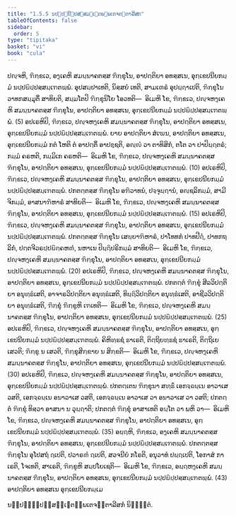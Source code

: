 ```yaml
---
title: "1.5.5 ນປ຺ປຏິປ຺ປສ຺ສມ຺ເຠຕພ຺ພເຕຈຕ຺ຕາລີສກ"
tableOfContents: false
sidebar:
  order: 5
type: "tipitaka"
basket: "vi"
book: "cula"
---
```



<DynamicBreadcrumb />

<Division number="53" book="cula">

<Paragraph number="236" book="cula">
ປຎ຺ຈຫິ, ຠິກ຺ຂເວ, ອງ຺ເຄຫິ ສມນ຺ນາຄຕສ຺ສ ຠິກ຺ຂຸໂນ, ອາປຕ຺ຕິຍາ ອທສ຺ສເນ, ອຸກ຺ເຂປນີຍກມ຺ມໍ ນປ຺ປຏິປ຺ປສ຺ສມ຺ເຠຕພ຺ພໍ. ອຸປສມ຺ປາເທຕິ, ນິສ຺ສຍໍ ເທຕິ, ສາມເຓຣໍ ອຸປຏ຺ຐາເປຕິ, ຠິກ຺ຂຸໂນວາທກສມ຺ມຸຕິໍ ສາທິຍຕິ, ສມ຺ມໂຕປິ ຠິກ຺ຂຸນິໂຍ ໂອວທຕິ—  ອິເມຫິ ໂຂ, ຠິກ຺ຂເວ, ປຎ຺ຈຫງ຺ເຄຫິ ສມນ຺ນາຄຕສ຺ສ ຠິກ຺ຂຸໂນ, ອາປຕ຺ຕິຍາ ອທສ຺ສເນ, ອຸກ຺ເຂປນີຍກມ຺ມໍ ນປ຺ປຏິປ຺ປສ຺ສມ຺ເຠຕພ຺ພໍ. (5)
</Paragraph>

<Paragraph number="237" book="cula">
ອປເຣຫິປິ, ຠິກ຺ຂເວ, ປຎ຺ຈຫງ຺ເຄຫິ ສມນ຺ນາຄຕສ຺ສ ຠິກ຺ຂຸໂນ, ອາປຕ຺ຕິຍາ ອທສ຺ສເນ, ອຸກ຺ເຂປນີຍກມ຺ມໍ ນປ຺ປຏິປ຺ປສ຺ສມ຺ເຠຕພ຺ພໍ. ຍາຍ ອາປຕ຺ຕິຍາ ສໍເຆນ, ອາປຕ຺ຕິຍາ ອທສ຺ສເນ, ອຸກ຺ເຂປນີຍກມ຺ມໍ ກຕໍ ໂຫຕິ ຕໍ ອາປຕ຺ຕິໍ ອາປຊ຺ຊຕິ, ອຎ຺ຎໍ ວາ ຕາທິສິກໍ, ຕໂຕ ວາ ປາປິຏ຺ຐຕຣໍ; ກມ຺ມໍ ຄຣຫຕິ, ກມ຺ມິເກ ຄຣຫຕິ—  ອິເມຫິ ໂຂ, ຠິກ຺ຂເວ, ປຎ຺ຈຫງ຺ເຄຫິ ສມນ຺ນາຄຕສ຺ສ ຠິກ຺ຂຸໂນ, ອາປຕ຺ຕິຍາ ອທສ຺ສເນ, ອຸກ຺ເຂປນີຍກມ຺ມໍ ນປ຺ປຏິປ຺ປສ຺ສມ຺ເຠຕພ຺ພໍ. (10)
</Paragraph>

<Paragraph number="238" book="cula">
ອປເຣຫິປິ, ຠິກ຺ຂເວ, ປຎ຺ຈຫງ຺ເຄຫິ ສມນ຺ນາຄຕສ຺ສ ຠິກ຺ຂຸໂນ, ອາປຕ຺ຕິຍາ ອທສ຺ສເນ, ອຸກ຺ເຂປນີຍກມ຺ມໍ ນປ຺ປຏິປ຺ປສ຺ສມ຺ເຠຕພ຺ພໍ. ປກຕຕ຺ຕສ຺ສ ຠິກ຺ຂຸໂນ ອຠິວາທນໍ, ປຈ຺ຈຸຏ຺ຐານໍ, ອຎ຺ຊລິກມ຺ມໍ, ສາມີຈິກມ຺ມໍ, ອາສນາຠິຫາຣໍ ສາທິຍຕິ—  ອິເມຫິ ໂຂ, ຠິກ຺ຂເວ, ປຎ຺ຈຫງ຺ເຄຫິ ສມນ຺ນາຄຕສ຺ສ ຠິກ຺ຂຸໂນ, ອາປຕ຺ຕິຍາ ອທສ຺ສເນ, ອຸກ຺ເຂປນີຍກມ຺ມໍ ນປ຺ປຏິປ຺ປສ຺ສມ຺ເຠຕພ຺ພໍ. (15)
</Paragraph>

<Paragraph number="239" book="cula">
ອປເຣຫິປິ, ຠິກ຺ຂເວ, ປຎ຺ຈຫງ຺ເຄຫິ ສມນ຺ນາຄຕສ຺ສ ຠິກ຺ຂຸໂນ, ອາປຕ຺ຕິຍາ ອທສ຺ສເນ, ອຸກ຺ເຂປນີຍກມ຺ມໍ ນປ຺ປຏິປ຺ປສ຺ສມ຺ເຠຕພ຺ພໍ. ປກຕຕ຺ຕສ຺ສ ຠິກ຺ຂຸໂນ ເສຍ຺ຍາຠິຫາຣໍ, ປາໂທທກໍ ປາທປີຐໍ, ປາທກຖລິກໍ, ປຕ຺ຕຈີວຣປ຺ປຏິຄ຺ຄຫຓໍ, ນຫາເນ ປິຏ຺ຐິປຣິກມ຺ມໍ ສາທິຍຕິ—  ອິເມຫິ ໂຂ, ຠິກ຺ຂເວ, ປຎ຺ຈຫງ຺ເຄຫິ ສມນ຺ນາຄຕສ຺ສ ຠິກ຺ຂຸໂນ, ອາປຕ຺ຕິຍາ ອທສ຺ສເນ, ອຸກ຺ເຂປນີຍກມ຺ມໍ ນປ຺ປຏິປ຺ປສ຺ສມ຺ເຠຕພ຺ພໍ. (20)
</Paragraph>

<Paragraph number="240" book="cula">
ອປເຣຫິປິ, ຠິກ຺ຂເວ, ປຎ຺ຈຫງ຺ເຄຫິ ສມນ຺ນາຄຕສ຺ສ ຠິກ຺ຂຸໂນ, ອາປຕ຺ຕິຍາ ອທສ຺ສເນ, ອຸກ຺ເຂປນີຍກມ຺ມໍ ນປ຺ປຏິປ຺ປສ຺ສມ຺ເຠຕພ຺ພໍ. ປກຕຕ຺ຕໍ ຠິກ຺ຂຸໍ ສີລວິປຕ຺ຕິຍາ ອນຸທ຺ຘໍເສຕິ, ອາຈາຣວິປຕ຺ຕິຍາ ອນຸທ຺ຘໍເສຕິ, ທິຏ຺ຐິວິປຕ຺ຕິຍາ ອນຸທ຺ຘໍເສຕິ, ອາຊີວວິປຕ຺ຕິຍາ ອນຸທ຺ຘໍເສຕິ, ຠິກ຺ຂຸໍ ຠິກ຺ຂູຫິ ເຠເທຕິ—  ອິເມຫິ ໂຂ, ຠິກ຺ຂເວ, ປຎ຺ຈຫງ຺ເຄຫິ ສມນ຺ນາຄຕສ຺ສ ຠິກ຺ຂຸໂນ, ອາປຕ຺ຕິຍາ ອທສ຺ສເນ, ອຸກ຺ເຂປນີຍກມ຺ມໍ ນປ຺ປຏິປ຺ປສ຺ສມ຺ເຠຕພ຺ພໍ. (25)
</Paragraph>

<Paragraph number="241" book="cula">
ອປເຣຫິປິ, ຠິກ຺ຂເວ, ປຎ຺ຈຫງ຺ເຄຫິ ສມນ຺ນາຄຕສ຺ສ ຠິກ຺ຂຸໂນ, ອາປຕ຺ຕິຍາ ອທສ຺ສເນ, ອຸກ຺ເຂປນີຍກມ຺ມໍ ນປ຺ປຏິປ຺ປສ຺ສມ຺ເຠຕພ຺ພໍ. ຄິຫິທ຺ຘຊໍ ຘາເຣຕິ, ຕິຕ຺ຖິຍທ຺ຘຊໍ ຘາເຣຕິ, ຕິຕ຺ຖິເຍ ເສວຕິ; ຠິກ຺ຂູ ນ ເສວຕິ, ຠິກ຺ຂຸສິກ຺ຂາຍ ນ ສິກ຺ຂຕິ—  ອິເມຫິ ໂຂ, ຠິກ຺ຂເວ, ປຎ຺ຈຫງ຺ເຄຫິ ສມນ຺ນາຄຕສ຺ສ ຠິກ຺ຂຸໂນ, ອາປຕ຺ຕິຍາ ອທສ຺ສເນ, ອຸກ຺ເຂປນີຍກມ຺ມໍ ນປ຺ປຏິປ຺ປສ຺ສມ຺ເຠຕພ຺ພໍ. (30)
</Paragraph>

<Paragraph number="242" book="cula">
ອປເຣຫິປິ, ຠິກ຺ຂເວ, ປຎ຺ຈຫງ຺ເຄຫິ ສມນ຺ນາຄຕສ຺ສ ຠິກ຺ຂຸໂນ, ອາປຕ຺ຕິຍາ ອທສ຺ສເນ, ອຸກ຺ເຂປນີຍກມ຺ມໍ ນປ຺ປຏິປ຺ປສ຺ສມ຺ເຠຕພ຺ພໍ. ປກຕຕ຺ເຕນ ຠິກ຺ຂຸນາ ສທ຺ຘິໍ ເອກຈ຺ຉນ຺ເນ ອາວາເສ ວສຕິ, ເອກຈ຺ຉນ຺ເນ ອນາວາເສ ວສຕິ, ເອກຈ຺ຉນ຺ເນ ອາວາເສ ວາ ອນາວາເສ ວາ ວສຕິ; ປກຕຕ຺ຕໍ ຠິກ຺ຂຸໍ ທິສ຺ວາ ອາສນາ ນ ວຸຏ຺ຐາຕິ; ປກຕຕ຺ຕໍ ຠິກ຺ຂຸໍ ອາສາເທຕິ ອນ຺ໂຕ ວາ ພຫິ ວາ—  ອິເມຫິ ໂຂ, ຠິກ຺ຂເວ, ປຎ຺ຈຫງ຺ເຄຫິ ສມນ຺ນາຄຕສ຺ສ ຠິກ຺ຂຸໂນ, ອາປຕ຺ຕິຍາ ອທສ຺ສເນ, ອຸກ຺ເຂປນີຍກມ຺ມໍ ນປ຺ປຏິປ຺ປສ຺ສມ຺ເຠຕພ຺ພໍ. (35)
</Paragraph>

<Paragraph number="243" book="cula">
ອຏ຺ຐຫິ, ຠິກ຺ຂເວ, ອງ຺ເຄຫິ ສມນ຺ນາຄຕສ຺ສ ຠິກ຺ຂຸໂນ, ອາປຕ຺ຕິຍາ ອທສ຺ສເນ, ອຸກ຺ເຂປນີຍກມ຺ມໍ ນປ຺ປຏິປ຺ປສ຺ສມ຺ເຠຕພ຺ພໍ. ປກຕຕ຺ຕສ຺ສ ຠິກ຺ຂຸໂນ ອຸໂປສຖໍ ຐເປຕິ, ປວາຣຓໍ ຐເປຕິ, ສວຈນີຍໍ ກໂຣຕິ, ອນຸວາທໍ ປຏ຺ຐເປຕິ, ໂອກາສໍ ກາເຣຕິ, ໂຈເທຕິ, ສາເຣຕິ, ຠິກ຺ຂູຫິ ສມ຺ປໂຍເຊຕິ—  ອິເມຫິ ໂຂ, ຠິກ຺ຂເວ, ອຏ຺ຐຫງ຺ເຄຫິ ສມນ຺ນາຄຕສ຺ສ ຠິກ຺ຂຸໂນ, ອາປຕ຺ຕິຍາ ອທສ຺ສເນ, ອຸກ຺ເຂປນີຍກມ຺ມໍ ນປ຺ປຏິປ຺ປສ຺ສມ຺ເຠຕພ຺ພໍ. (43)

</Paragraph>
</Division>

<Paragraph number="244" type="center" book="cula">
ອາປຕ຺ຕິຍາ ອທສ຺ສເນ ອຸກ຺ເຂປນີຍກມ຺ເມ

  
ນປ຺ປຏິປ຺ປສ຺ສມ຺ເຠຕພ຺ພເຕຈຕ຺ຕາລີສກໍ ນິຏ຺ຐິຕໍ.
</Paragraph>